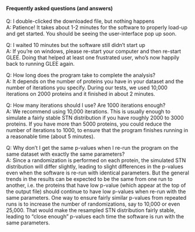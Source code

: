 
#### Frequently asked questions (and answers)

Q: I double-clicked the downloaded file, but nothing happens
<br>
A: Patience! It takes about 1-2 minutes for the software to properly load-up and get started. You should be seeing the user-interface pop up soon.


Q: I waited 10 minutes but the software still didn't start up
<br>
A: If you're on windows, please re-start your computer and then re-start GLEE. Doing that helped at least one frustrated user, who's now happily back to running GLEE again.


Q: How long does the program take to complete the analysis?
<br>
A: It depends on the number of proteins you have in your dataset and the number of iterations you specify. During our tests, we used 10,000 iterations on 2000 proteins and it finished in about 2 minutes.


Q: How many iterations should I use? Are 1000 iterations enough?
<br>
A: We recommend using 10,000 iterations. This is usually enough to simulate a fairly stable STN distribution if you have roughly 2000 to 3000 proteins. If you have more than 5000 proteins, you could reduce the number of iterations to 1000, to ensure that the program finishes running in a reasonable time (about 5 minutes).

 
Q: Why don't I get the same p-values when I re-run the program on the same dataset with exactly the same parameters?
<br>
A: Since a randomization is performed on each protein, the simulated STN distribution will differ slightly, leading to slight differences in the p-values even when the software is re-run with identical parameters. But the general trends in the results can be expected to be the same from one run to another, i.e. the proteins that have low p-value (which appear at the top of the output file) should continue to have low p-values when re-run with the same parameters. One way to ensure fairly similar p-values from repeated runs is to increase the number of randomizations, say to 10,000 or even 25,000. That would make the resampled STN distribution fairly stable, leading to "close enough" p-values each time the software is run with the same parameters. 
